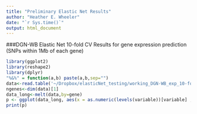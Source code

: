 ```yaml
---
title: "Preliminary Elastic Net Results"
author: "Heather E. Wheeler"
date: "`r Sys.time()`"
output: html_document
---
```


###DGN-WB Elastic Net 10-fold CV Results for gene expression prediction (SNPs within 1Mb of each gene)
```r
library(ggplot2)
library(reshape2)
library(dplyr)
"%&%" = function(a,b) paste(a,b,sep="")
data<-read.table('~/Dropbox/elasticNet_testing/working_DGN-WB_exp_10-foldCV_1-reps_elasticNet_eachAlphaR2_hapmap2snps_chr22_2015-01-21.txt',header=T,check.names=F)
ngenes<-dim(data)[1]
data_long<-melt(data,by=gene)
p <- ggplot(data_long, aes(x = as.numeric(levels(variable))[variable] , y = value), group=gene) + geom_line(lwd = 0.5, show_guide = FALSE) + aes(color = gene) + xlab("alpha") + ylab("R2") + ggtitle("Elastic Net DGN-WB chr22 (" %&% ngenes %&% " genes)")
print(p)
```